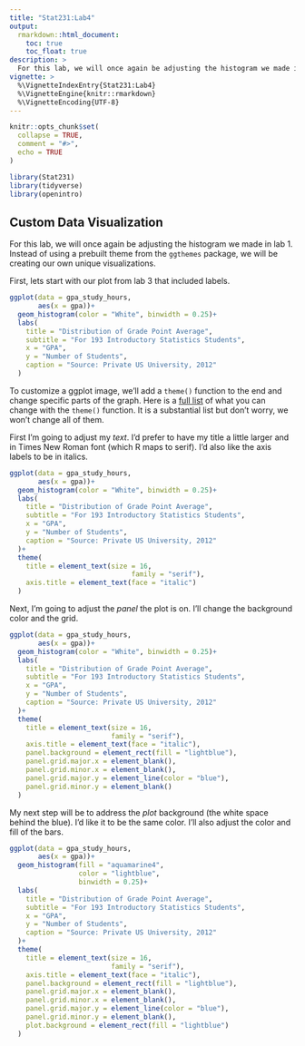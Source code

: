 ```yaml
---
title: "Stat231:Lab4"
output: 
  rmarkdown::html_document:
    toc: true
    toc_float: true
description: >
  For this lab, we will once again be adjusting the histogram we made in lab 1. Instead of using a prebuilt theme from the *ggthemes* package, we will be creating our own unique visualizations. 
vignette: >
  %\VignetteIndexEntry{Stat231:Lab4}
  %\VignetteEngine{knitr::rmarkdown}
  %\VignetteEncoding{UTF-8}
---
```


```r
knitr::opts_chunk$set(
  collapse = TRUE,
  comment = "#>",
  echo = TRUE
)
```

```r
library(Stat231)
library(tidyverse)
library(openintro)
```

## Custom Data Visualization

For this lab, we will once again be adjusting the histogram we made in lab 1. Instead of using a prebuilt theme from the `ggthemes` package, we will be creating our own unique visualizations. 

First, lets start with our plot from lab 3 that included labels.  

```r
ggplot(data = gpa_study_hours, 
       aes(x = gpa))+
  geom_histogram(color = "White", binwidth = 0.25)+
  labs(
    title = "Distribution of Grade Point Average",
    subtitle = "For 193 Introductory Statistics Students",
    x = "GPA",
    y = "Number of Students",
    caption = "Source: Private US University, 2012"
  )
```

To customize a ggplot image, we'll add a `theme()` function to the end and change specific parts of the graph. Here is a [full list](https://ggplot2.tidyverse.org/reference/theme.html) of what you can change with the `theme()` function. It is a substantial list but don't worry, we won't change all of them.

First I'm going to adjust my *text*. I'd prefer to have my title a little larger and in Times New Roman font (which R maps to serif). I'd also like the axis labels to be in italics.

```r
ggplot(data = gpa_study_hours, 
       aes(x = gpa))+
  geom_histogram(color = "White", binwidth = 0.25)+
  labs(
    title = "Distribution of Grade Point Average",
    subtitle = "For 193 Introductory Statistics Students",
    x = "GPA",
    y = "Number of Students",
    caption = "Source: Private US University, 2012"
  )+
  theme(
    title = element_text(size = 16,
                              family = "serif"),
    axis.title = element_text(face = "italic")
  )
```

Next, I'm going to adjust the *panel* the plot is on. I'll change the background color and the grid. 

```r
ggplot(data = gpa_study_hours, 
       aes(x = gpa))+
  geom_histogram(color = "White", binwidth = 0.25)+
  labs(
    title = "Distribution of Grade Point Average",
    subtitle = "For 193 Introductory Statistics Students",
    x = "GPA",
    y = "Number of Students",
    caption = "Source: Private US University, 2012"
  )+
  theme(
    title = element_text(size = 16,
                         family = "serif"),
    axis.title = element_text(face = "italic"),
    panel.background = element_rect(fill = "lightblue"), 
    panel.grid.major.x = element_blank(), 
    panel.grid.minor.x = element_blank(),
    panel.grid.major.y = element_line(color = "blue"), 
    panel.grid.minor.y = element_blank()
  )
```

My next step will be to address the *plot* background (the white space behind the blue). I'd like it to be the same color. I'll also adjust the color and fill of the bars. 

```r
ggplot(data = gpa_study_hours, 
       aes(x = gpa))+
  geom_histogram(fill = "aquamarine4",
                 color = "lightblue", 
                 binwidth = 0.25)+
  labs(
    title = "Distribution of Grade Point Average",
    subtitle = "For 193 Introductory Statistics Students",
    x = "GPA",
    y = "Number of Students",
    caption = "Source: Private US University, 2012"
  )+
  theme(
    title = element_text(size = 16,
                         family = "serif"),
    axis.title = element_text(face = "italic"),
    panel.background = element_rect(fill = "lightblue"), 
    panel.grid.major.x = element_blank(),
    panel.grid.minor.x = element_blank(),
    panel.grid.major.y = element_line(color = "blue"),
    panel.grid.minor.y = element_blank(),
    plot.background = element_rect(fill = "lightblue")
  )
```